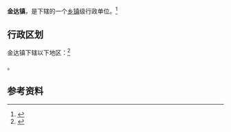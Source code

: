 {{中国乡级行政区|54/26/22/101/000}}

'''金达镇'''，是{{PRC admin/fullname|54/26/22/101/000|3}}下辖的一个[[乡镇|乡镇]]级行政单位。<ref>{{PRC admin/ref sgc|{{PRC admin/parent|54/26/22/101/000}}}}</ref>

== 行政区划 ==

金达镇下辖以下地区：<ref>{{PRC admin/ref sgc|54/26/22/101/000}}</ref>

{{PRC admin/children|54/26/22/101/000}}。

== 参考资料 ==

{{reflist}}

{{PRC admin/navcat|54/26/22/101/000}}
{{西藏行政区划小作品}}